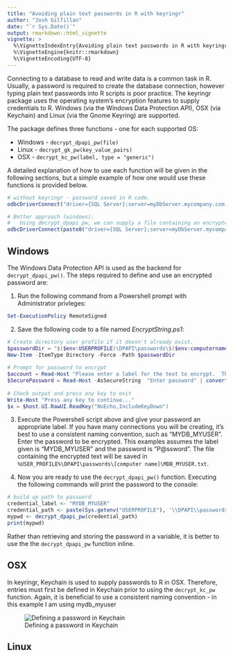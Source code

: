 ```yaml
---
title: "Avoiding plain text passwords in R with keyringr"
author: "Josh Gilfillan"
date: "`r Sys.Date()`"
output: rmarkdown::html_vignette
vignette: >
  %\VignetteIndexEntry{Avoiding plain text passwords in R with keyringr}
  %\VignetteEngine{knitr::rmarkdown}
  %\VignetteEncoding{UTF-8}
---
```


Connecting to a database to read and write data is a common task in R.  Usually, a password is required to create the database connection, however typing plain text passwords into R scripts is poor practice.  The keyringr package uses the operating system's encryption features to supply credentials to R.  Windows (via the Windows Data Protection API), OSX (via Keychain) and Linux (via the Gnome Keyring) are supported.

The package defines three functions - one for each supported OS:

  * Windows - `decrypt_dpapi_pw(file)`
  * Linux - `decrypt_gk_pw(key_value_pairs)`
  * OSX - `decrypt_kc_pw(label, type = "generic")`

A detailed explanation of how to use each function will be given in the following sections, but a simple example of how one would use these functions is provided below.

```r
# without keyringr - password saved in R code.
odbcDriverConnect("driver={SQL Server};server=myDbServer.mycompany.com;database=mydb;uid=myuser;pwd=P@ssw0rd")

# Better approach (windows):
#   Using decrypt_dpapi_pw, we can supply a file containing an encrypted string.
odbcDriverConnect(paste0("driver={SQL Server};server=myDbServer.mycompany.com;database=mydb;uid=myuser;pwd=", decrypt_dpapi_pw("myEncryptedPw.txt")))
```


## Windows
The Windows Data Protection API is used as the backend for `decrypt_dpapi_pw()`.  The steps required to define and use an encrypted password are:

  1.  Run the following command from a Powershell prompt with Administrator privleges:
    
```Powershell
Set-ExecutionPolicy RemoteSigned
```
  
  2. Save the following code to a file named _EncryptString.ps1_:
  
```Powershell
# Create directory user profile if it doesn't already exist.
$passwordDir = "$($env:USERPROFILE)\DPAPI\passwords\$($env:computername)"
New-Item -ItemType Directory -Force -Path $passwordDir
    
# Prompt for password to encrypt
$account = Read-Host "Please enter a label for the text to encrypt.  This will be how you refer to the password in R.  eg. MYDB_MYUSER"
$SecurePassword = Read-Host -AsSecureString  "Enter password" | convertfrom-securestring | out-file "$($passwordDir)\$($account).txt"
    
# Check output and press any key to exit
Write-Host "Press any key to continue..."
$x = $host.UI.RawUI.ReadKey("NoEcho,IncludeKeyDown")
```

  3. Execute the Powershell script above and give your password an appropriate label.  If you have many connections you will be creating, it's best to use a consistent naming convention, such as "MYDB_MYUSER".  Enter the password to be encrypted.  This examples assumes the label given is "MYDB_MYUSER" and the password is "P@ssword".  The file containing the encrypted text will be saved in `%USER_PROFILE%\DPAPI\passwords\[computer name]\MDB_MYUSER.txt`.

  4. Now you are ready to use the `decrypt_dpapi_pw()` function.  Executing the following commands will print the password to the console:
  
```r
# build up path to password
credential_label <- "MYDB_MYUSER"
credential_path <- paste(Sys.getenv("USERPROFILE"), '\\DPAPI\\passwords\\', Sys.info()["nodename"], '\\', credential_label, '.txt', sep="")
mypwd <- decrypt_dpapi_pw(credential_path)
print(mypwd)
```

Rather than retrieving and storing the password in a variable, it is better to use the the `decrypt_dpapi_pw` function inline.

## OSX
In keyringr, Keychain is used to supply passwords to R in OSX.  Therefore, entries must first be defined in Keychain prior to using the `decrypt_kc_pw` function.  Again, it is beneficial to use a consistent naming convention - in this example I am using mydb_myuser

![Defining a password in Keychain](kc_screenshot.png)



## Linux



